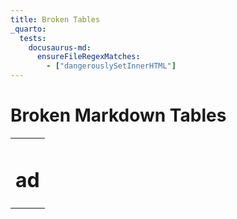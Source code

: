 ```yaml
---
title: Broken Tables
_quarto:
  tests:
    docusaurus-md:
      ensureFileRegexMatches:
        - ["dangerouslySetInnerHTML"]
---
```


# Broken Markdown Tables

+-------+
| # ad  |
+-------+
